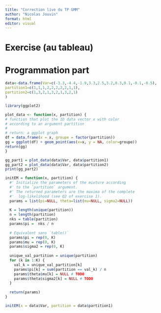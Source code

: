 ```yaml
---
title: "Correction live du TP GMM"
author: "Nicolas Jouvin"
format: html
editor: visual
---
```


# Exercise (au tableau)

# Programmation part

```r
data<-data.frame(Var=c(-3.3,-4.4,-1.9,3.3,2.5,3.2,0.3,0.1,-0.1,-0.5),
partition1=c(1,1,1,2,2,2,2,2,1,1),
partition2=c(1,3,2,1,3,2,1,3,2,1)
)
```

```r
library(ggplot2)

plot_data <- function(x, partition) {
# function that plot the 1D data vector x with color
# according to an argument partition
#
# return: a ggplot graph
df = data.frame(x = x, groupe = factor(partition))
gg = ggplot(df) + geom_point(aes(x=x, y = NA, color=groupe))
return(gg)
}

gg_part1 = plot_data(data$Var, data$partition1)
gg_part2 = plot_data(data$Var, data$partition2)
print(gg_part2)
```

```r
initEM = function(x, partition) {
  #' Initialize the parameters of the mixture according
  #' to the `partition` argument.
  #' The returned parameters are the maxima of the complete
  #'  log-likelihood (see Q2 of exercise 1).
  params = list(pi=NULL, theta=list(mu=NULL, sigma2=NULL))
  
  K = length(unique(partition))
  n = length(partition)
  nks = table(partition)
  params$pi =  nks / n
  
  # Equivalent sans `table()`
  params$pi = rep(0, K)
  params$mu = rep(0, K)
  params$sigma2 = rep(0, K)
  
  unique_val_partition = unique(partition)
  for (k in 1:K) {
    val_k = unique_val_partition[k]
    params$pi[k] = sum(partition == val_k) / n
    params$theta$mu[k] = NULL # TODO
    params$theta$sigma2[k] = NULL # TODO
  }
  
  return(params)
}

initEM(x = data$Var, partition = data$partition1)
```
